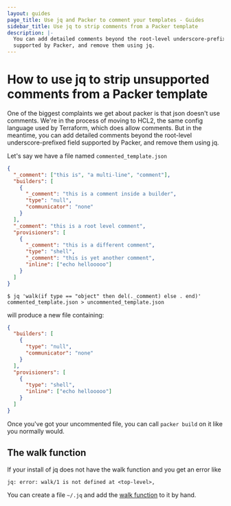 ```yaml
---
layout: guides
page_title: Use jq and Packer to comment your templates - Guides
sidebar_title: Use jq to strip comments from a Packer template
description: |-
  You can add detailed comments beyond the root-level underscore-prefixed field
  supported by Packer, and remove them using jq.
---
```


# How to use jq to strip unsupported comments from a Packer template

One of the biggest complaints we get about packer is that json doesn't use comments. We're in the process of moving to HCL2, the same config language used by Terraform, which does allow comments. But in the meantime, you can add detailed comments beyond the root-level underscore-prefixed field supported by Packer, and remove them using jq.

Let's say we have a file named `commented_template.json`

```json
{
  "_comment": ["this is", "a multi-line", "comment"],
  "builders": [
    {
      "_comment": "this is a comment inside a builder",
      "type": "null",
      "communicator": "none"
    }
  ],
  "_comment": "this is a root level comment",
  "provisioners": [
    {
      "_comment": "this is a different comment",
      "type": "shell",
      "_comment": "this is yet another comment",
      "inline": ["echo hellooooo"]
    }
  ]
}
```

```shell-session
$ jq 'walk(if type == "object" then del(._comment) else . end)' commented_template.json > uncommented_template.json
```

will produce a new file containing:

```json
{
  "builders": [
    {
      "type": "null",
      "communicator": "none"
    }
  ],
  "provisioners": [
    {
      "type": "shell",
      "inline": ["echo hellooooo"]
    }
  ]
}
```

Once you've got your uncommented file, you can call `packer build` on it like
you normally would.

## The walk function

If your install of jq does not have the walk function and you get an error like

```text
jq: error: walk/1 is not defined at <top-level>,
```

You can create a file `~/.jq` and add the [walk function](https://github.com/stedolan/jq/blob/ad9fc9f559e78a764aac20f669f23cdd020cd943/src/builtin.jq#L255-L262) to it by hand.
